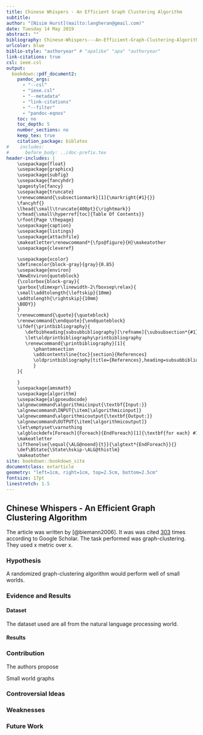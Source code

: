 ---
title: Chinese Whispers - An Efficient Graph Clustering Algorithm
subtitle:
author: "[Nisim Hurst](mailto:langheran@gmail.com)"
date: Tuesday 14 May 2019
abstract: ""
bibliography: Chinese-Whispers---An-Efficient-Graph-Clustering-Algorithm/Chinese-Whispers---An-Efficient-Graph-Clustering-Algorithm.bib
urlcolor: blue
biblio-style: "authoryear" # "apalike" "apa" "authoryear"
link-citations: true
csl: ieee.csl
output:
  bookdown::pdf_document2:
    pandoc_args:
      - "--csl"
      - "ieee.csl"
      - "--metadata"
      - "link-citations"
      - "--filter"
      - "pandoc-eqnos"
    toc: no
    toc_depth: 5
    number_sections: no
    keep_tex: true
    citation_package: biblatex
#    includes:
#      before_body: ../doc-prefix.tex
header-includes: |
    \usepackage{float}
    \usepackage{graphicx}
    \usepackage{subfig}
    \usepackage{fancyhdr}
    \pagestyle{fancy}
    \usepackage{truncate}
    \renewcommand{\subsectionmark}[1]{\markright{#1}{}}
    \fancyhf{}
    \lhead{\small\truncate{400pt}{\rightmark}}
    \rhead{\small\hyperref[toc]{Table Of Contents}}
    \rfoot{Page \thepage}
    \usepackage{caption}
    \usepackage{listings}
    \usepackage{attachfile}
    \makeatletter\renewcommand*{\fps@figure}{H}\makeatother
    \usepackage{cleveref}

    \usepackage{xcolor}
    \definecolor{block-gray}{gray}{0.85}
    \usepackage{environ}
    \NewEnviron{quoteblock}
    {\colorbox{block-gray}{
    \parbox{\dimexpr\linewidth-2\fboxsep\relax}{
    \small\addtolength{\leftskip}{10mm}
    \addtolength{\rightskip}{10mm}
    \BODY}}
    }
    \renewcommand{\quote}{\quoteblock}
    \renewcommand{\endquote}{\endquoteblock}
    \ifdef{\printbibliography}{
       \defbibheading{subsubbibliography}[\refname]{\subsubsection*{#1}}
       \let\oldprintbibliography\printbibliography
       \renewcommand{\printbibliography}[1]{
          \phantomsection
          \addcontentsline{toc}{section}{References}
          \oldprintbibliography[title={References},heading=subsubbibliography]
          }
    }{

    }
    \usepackage{amsmath}
    \usepackage{algorithm}
    \usepackage{algpseudocode}
    \algnewcommand\algorithmicinput{\textbf{Input:}}
    \algnewcommand\INPUT{\item[\algorithmicinput]}
    \algnewcommand\algorithmicoutput{\textbf{Output:}}
    \algnewcommand\OUTPUT{\item[\algorithmicoutput]}
    \let\emptyset\varnothing
    \algblockdefx[Foreach]{Foreach}{EndForeach}[1]{\textbf{for each} #1 \textbf{do}}{\textbf{end for}}
    \makeatletter
    \ifthenelse{\equal{\ALG@noend}{t}}{\algtext*{EndForeach}}{}
    \def\BState{\State\hskip-\ALG@thistlm}
    \makeatother
site: bookdown::bookdown_site
documentclass: extarticle
geometry: "left=1cm, right=1cm, top=2.5cm, bottom=2.5cm"
fontsize: 17pt
linestretch: 1.5
---
\label{toc}

## Chinese Whispers - An Efficient Graph Clustering Algorithm
The article was written by [@biemann2006]. It was was cited [303](https://scholar.google.com/scholar?cites=11936713141221423099&as_sdt=2005&sciodt=0,5&hl=en) times according to Google Scholar. The task performed was graph-clustering. They used x metric over x.

### Hypothesis

A randomized graph-clustering algorithm would perform well of small worlds.

### Evidence and Results

#### Dataset

The dataset used are all from the natural language processing world. 

#### Results

### Contribution

The authors propose 

\begin{algorithm}[H]
	\caption{Chinese Whispers clustering subject to pairwise constraints}\label{al1}
	\begin{algorithmic}[1]
		\INPUT{An initial graph $G$ of $V$ multidimensional vectors to be clustered, the must-link pairs symmetric relations  $ ML=\{ (V_i, V_j)| i\neq j \cap C(V_i) = C(V_j)\}$ and $ CL=\{ (V_i, V_j)| i\neq j \cap C(V_i) \neq C(V_j)\}$}
		\OUTPUT{An assignment of the clusters for each vertex $\in$ $ G.V $}
		\Procedure{ConstrainedCW}{$G$,$ML$,$CL$}
			\State MustLink $\gets$ Connected-Components($G.V$, $ML$)
      \State CannotLink $\gets$ Connected-Components($G.V$, $CL$)
      \State CWWrapper(\&$G$,$MustLink$,$CannotLink$)
      \State\Return ClusterAssignments
		\EndProcedure
	\end{algorithmic}
\end{algorithm}

Small world graphs 

### Controversial Ideas

### Weaknesses

### Future Work